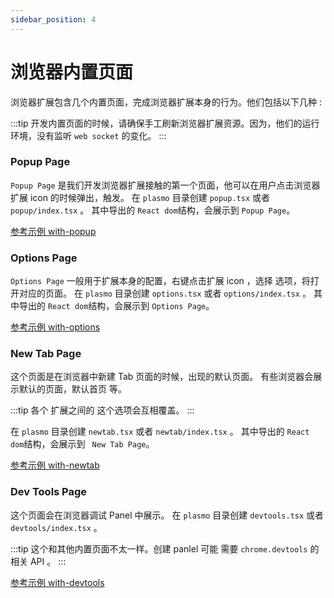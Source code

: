 ```yaml
---
sidebar_position: 4
---
```


# 浏览器内置页面

浏览器扩展包含几个内置页面，完成浏览器扩展本身的行为。他们包括以下几种 :

:::tip
开发内置页面的时候，请确保手工刷新浏览器扩展资源。因为，他们的运行环境，没有监听 `web socket` 的变化。
:::

### Popup Page

`Popup Page` 是我们开发浏览器扩展接触的第一个页面，他可以在用户点击浏览器扩展 icon 的时候弹出，触发。
在 `plasmo` 目录创建 `popup.tsx` 或者 `popup/index.tsx` 。
其中导出的 `React dom`结构，会展示到 `Popup Page`。

[参考示例 with-popup](https://github.com/PlasmoHQ/examples/tree/main/with-popup)

### Options Page

`Options Page` 一般用于扩展本身的配置，右键点击扩展 icon ，选择 选项，将打开对应的页面。
在 `plasmo` 目录创建 `options.tsx` 或者 `options/index.tsx` 。
其中导出的 `React dom`结构，会展示到 `Options Page`。

[参考示例 with-options](https://github.com/PlasmoHQ/examples/tree/main/with-options-ui)

### New Tab Page

这个页面是在浏览器中新建 Tab 页面的时候，出现的默认页面。
有些浏览器会展示默认的页面，默认首页 等。

:::tip
各个 扩展之间的 这个选项会互相覆盖。
:::

在 `plasmo` 目录创建 `newtab.tsx` 或者 `newtab/index.tsx` 。
其中导出的 `React dom`结构，会展示到 ` New Tab Page`。

[参考示例 with-newtab](https://github.com/PlasmoHQ/examples/tree/main/with-newtab)

### Dev Tools Page

这个页面会在浏览器调试 Panel 中展示。
在 `plasmo` 目录创建 `devtools.tsx` 或者 `devtools/index.tsx` 。

:::tip
这个和其他内置页面不太一样。创建 panlel 可能 需要 `chrome.devtools` 的相关 API 。
:::

[参考示例 with-devtools](https://github.com/PlasmoHQ/examples/tree/main/with-devtools)
